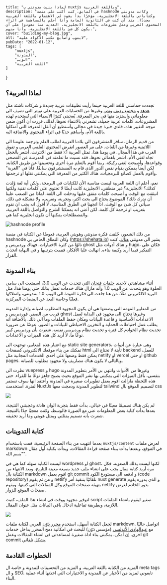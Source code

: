     title: "لماذا بنيت مدونتي ب nuxtjs وباللغة العربية",
    description: "في السابق، كنت أكتب على منصة hashnode وكانت مدونتي وكتاباتي باللغة الانجليزية. مؤخرًا بدأ يعود لي الاهتمام باللغة العربية مجددًا. منذ أن كنت في الثانوية العامة وأنا أحلم بالمساهمة في اثراء المحتوى العربي وعمل مشروعات باللغة الانجليزية. العديد منا تعودوا على أن يكون كل شئ باللغة الانجليزية، وأنا منهم.",
    cover: "building-my-blog.jpg",
    alt: "لابتوب وأصابع تكتب الأكواد عليه",
    pubDate: "2022-01-12",
    tags: [
        "nuxtjs",
        "المدونة",
        "الويب",
        "اللغة العربية"
    ]
}

## لماذا العربية؟


تجددت حماستي لللغة العربية حينما رأيت تطبيقات عربية جديدة و شركات ناشئة مثل [هدهد](https://gohodhod.com/) و [مجتمع رديف](https://www.radeeff.com/) [ونص](https://nuss.sa/) وغيرها من الحسابات العربية على تويتر التى تضيف الى معلوماتي واستزيد منها في بحر المعرفة. يُعجبني كثيرًا الاسماء التي تُستخدم لهذه المشروعات، كلمات عربية جميلة، تشعرني بالانتماء نحوها. لذلك، قررت أن أكون ضمن موجة التغيير هذه، فلدي خبرة جيدة في مجالي وأستطيع أن أنقل المعرفة التي أمتكلها باللغة الأم، وأساهم جديًا في اثراء المحتوي والاضافة اليه.

من قديم الزمان، سافر المتشرقون الى بلادنا العربية لطلب العلم وترجمة علومنا الى اللاتينية وغيرها من اللغات. على مر العصور انقرض المحتوي العلمي العربي و تفوق الغرب في هذا المجال. في يومنا هذا، تمثل العربية 1٪ فقط من الانترنت. أشعر بالخجل تجاه لغتي الأم، اشعر باهمالي نحوها، فقد نسيت ما تعلمته في المدرسة عن الفصحى وقواعدها، وأصبحت لغتي ركيكة، ربما أقوم بالتعلم مرة أخرى وتحسينها عن طريق الكتابة. لكن أيضاً يممكن بقيام نفس الدور الذي قام به المستشرقون سابقًا. فأنا في "الغربة" وأقوم بالعمل كصانع للبرمجيات، هناك الكثير من المعرفة التي يمكنني نقلها او ترجمتها.

نعم، أعلم ان اللغة العربية ليست مناسبة الأن للكتابات في البرمجة، ولكن أية لغة وُلدت كذلك؟ الانجليزية؟ غير منطقي، الانجليزية كانت أيضًا لا تحتوى على كلمات تقنية ولكنها انبثقت مع الوقت و أصبحت كلمات متفق عليها ودخلت الى اللغة، لماذا من الصعب علينا أن ندرك ذلك؟ الموضوع يحتاج الى بحث اكتر، وتجربة، وتعريب، ولا مشكلة في ذلك، سيأتي كل شئ مع الوقت، اذا اتجهنا في الطرق المناسبة. لا أقول انه يجب ان نقوم بتعريب او ترجمة كل كلمة، لكن أعني انه يممكنا الشرح والتواصل باللغة العربية، والمصطلحات يمكنها أن تكون انجليزية كما هي.

![hashnode profile](/blog/why-did-build-my-blog-in-nuxtjs-and-in-arabic/hashnode_profile.png)

من ذلك الشعور، خُُلقت فكرة مدونتي وهويتي العربية، فعوضًا عن الكتابة في منصة hashnode وكان النطاق الخاص بي (https://shehata.io) يشير الى مدونتي [هناك](https://hashnode.com/@shehata). كنت تائهًا من كثرة الاختيارات، فهناك وردبريس و ghost و هناك أدوات مثل hugo، فكان على التفكير فيما أريد وكيفة بناءه. انهالت عليا الأفكار، فقمت بترتيبها و في النهاية اتخذت القرار.

## بناء المدونة

أثناء مشاهدتي لاحدى [حلقات فنجان](https://www.youtube.com/watch?v=aqY69rT4_II) التي تتحدت عن الويب 3.0، اسمتعت الى سامي الحلوة وهو يتحدث عن الويب 1.0 وأنه مازال هناك خدمات تعمل بذلك حتى يومنا هذا، مثل البريد الالكتروني مثلًا. من هنا جاءت الى فكرة العودة الى الويب 1.0 بمدونتي، وامتلاكها فعليًا وخاصة البعد عن المنصات المركزية.

من المعايير المهمة التي وضعتها هى أن يكون المجهود المطلوب لصيانة وإدارة المدونة قريب من الصفر. فوردبريس و ghost وغيرها تحتاج الى مجهود في البداية لعمل الاعدادات الأساسية و قاعدة البيانات ومكان حفظ الملفات وما الى ذلك. بالاضافة انه يطلب عمل احتياطات الحماية و التخزين الاحتياطي للبيانات و الصور. عوضًا عن ضرورة تحديث نظام الخوادم كل فترة و تحديث نظام وردبريس نفسه. شعرت بأن وردبريس كبير نوعًا ما، لا أريد كل هذه الميزات و الاعدادات.

مع اعتبار هذه المعايير، توجهت الى static site generators، وهى عبارة عن أدوات تمكنك من بناء موقعك الالكتروني كصفحات html ثابتة لا تحتاج الى backend للعمل، يمكن فقط وضعها على احدى الخدمات المجانية مثل netlify او vercel او حتى github pages. وبالتالي لا يكون هناك مصاريف ولا مجهود مطلوب للصيانة.

نظرت الى vuepress و hugo وغيرها من الأدوات وانتهي بي الأمر بتطوير المدونة بنفسي، بأقل الميزات التي يمكنني بها نشر الموقع بحيث يصبح جاهز نوعًا ما للقراء. حتى هذه اللحظة مازالت اقوم بعمل تطويرات صغيرة في المدونة وأعتقد انها سوف تستمر لفترة. استخدمت NuxtJs لتطوير المدونة ودمجت معها tailwind لتصميم الموقع بال css

![](/blog/why-did-build-my-blog-in-nuxtjs-and-in-arabic/first-design.png)

لم يكن هناك تصميمًا معينًا في خيالي، بدأت فقط بتجربة الوان هادئة وعجبتني النتيجة، بعدها بدأت كتابة بعض المعلومات عني مع الصورة فالوسط، وكنت معجبًا جدًا بالنتيجة. شعرت بأنه تصميم يمثلني ويمثل هويتي وما أريد تحقيقه.

## كتابة التدوينات

بعدما انتهيت من بناء الصفحة الرئيسية، قمت باستخدام `nuxtjs/content` لعرض ملفات markdown في الموقع، وبعدها بدأت ببناء صفحة قراءة المقالات، وبدأت بكتابة أول مقال "بسم الله".

ليست الكتابة سهلة كما هى في wordpress او ghost، لكنها ليست بذلك الصعوبة، فكل مرة أريد كتابة مقال يجب على انشاء ملف جديد بصيغة معينة للتاريخ، وبعد الانتهاء من الكتابة بال markdown اقوم بعمل git commit و ادفعه الى مستودع الكود (code repository) و من ثم يقوم netlify تلقائيًا بتنفيذ أمر nuxt generate و الذي بدوره يقوم بتهيئة صفحات الموقع وكل المقالات التي كتبتها، ويقوم netlify بدور الخادم لعرض صفحات الموقع للزوار.

لتوفير مجهود ووقت في انشاء هذا الملف، كتبت script صغير ليقوم بانشاء الملفات اللازمة، وبطريقة تفاعلية ادخال باقي البيانات مثل عنوان المقال.

![](/blog/why-did-build-my-blog-in-nuxtjs-and-in-arabic/dawin.png)

لجعل الكتابة أسهل، استخدم [محرر دَوّن](https://dawin.io) العربي لكتابة ملفات markdown. اتواصل حاليًا مع [عبدالهادي الأندلسي](https://twitter.com/elh4di) (مؤسس دَوّن) للبحث في امكانية دمج المحرر بداخل خدمات اخرى. إن أمكن، يمكنني بناء اداة صغيرة لمساعدتي في انشاء المقالات وعمل git commit بشكل تلقائي.

## الخطوات القادمة

المزيد من الكتابة باللغة العربية، و المزيد من التحسينات للمدونة و خاصة ال meta tags و ال SEO. تابعوني لمزيد من الأخبار عن المدونة و الاختيارات التي اخذتها أثناء عملية البناء.
